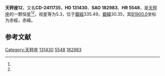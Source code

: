 {{Starbox begin
| name = 天秤座12
}}
{{Starbox observe
| epoch = [[J2000.0|J2000.0]]
| constell = [[天秤座|天秤座]]<ref name=SIMBAD>{{cite web
 | url=http://simbad.u-strasbg.fr/simbad/sim-id?Ident=HR+5548
 | title=Pulsating variable Star
 | publisher=Centre de Données astronomiques de Strasbourg
 | work=SIMBAD
 | accessdate=2012-07-13
 | archive-date=2019-10-15
 | archive-url=https://web.archive.org/web/20191015060301/http://simbad.u-strasbg.fr/simbad/sim-id?Ident=HR+5548
 }}</ref><ref name=DATA>{{cite web
 | url=http://vizier.u-strasbg.fr/viz-bin/VizieR-5?-out.add=.&-source=5050&-corr=PK=HR&-out.max=9999&HR=5548
 | title=VizieR Detailed Page
 | accessdate=2012-07-13
 | archive-date=2016-03-04
 | archive-url=https://web.archive.org/web/20160304203020/http://vizier.u-strasbg.fr/viz-bin/VizieR-5?-out.add=.&-source=5050&-corr=PK=HR&-out.max=9999&HR=5548
 | dead-url=no
 }}</ref>
| 星官 = 
| ra = {{RA|14|54|20.1}}<ref name=SIMBAD /><ref name=DATA />
| dec = {{DEC|-24|38|32}}<ref name=SIMBAD /><ref name=DATA />
| appmag_v = 5.3<ref name=SIMBAD /><ref name=DATA />
}}
{{Starbox character
| class = K2III<ref name=SIMBAD /><ref name=DATA />
| b-v = 1.32<ref name=SIMBAD /><ref name=DATA />
| u-b = 1.54<ref name=SIMBAD /><ref name=DATA />
| r-i = <ref name=SIMBAD /><ref name=DATA />
| variable = 
}}
{{Starbox astrometry
| radial_v = 1.54
| prop_mo_ra = 9
| parallax = 0.041
| p_error = 
}}
{{Starbox catalog
| names =CD-2411735，[[SAO星表|SAO]] 182983，[[HD星表|HD]] 131430，[[HR星表|HR]] 5548}}
{{Starbox reference |Simbad=HR+5548}}
{{Starbox end}}

'''天秤座12'''，又名'''CD-2411735'''，'''HD 131430'''、'''SAO 182983'''、'''HR 5548'''，是[[天秤座|天秤座]]的一颗恒星<ref name=SIMBAD /><ref name=DATA />，视星等为5.3，位于[[銀道座標系|銀經]]335.49，[[銀道座標系|銀緯]]30.35，其[[B1900.0|B1900.0]]坐标为赤經{{RA|14|48|31.5}}，赤緯{{DEC|-24|30.35|0}}。

== 参考文献 ==
{{reflist}}

{{star-stub}}

{{天秤座恒星}}
{{星官|折威|7|7}}
[[Category:天秤座|Category:天秤座]]
[[Category:HD和HDE天體|131430]]
[[Category:HR天體|5548]]
[[Category:SAO天體|182983]]